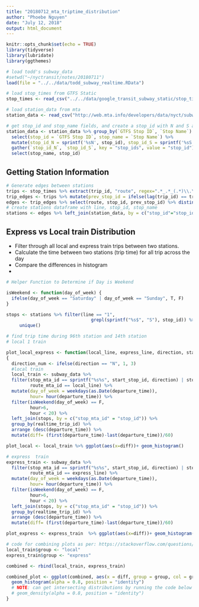 ```yaml
---
title: "20180712_mta_triptime_distribution"
author: "Phoebe Nguyen"
date: "July 12, 2018"
output: html_document
---
```


```r
knitr::opts_chunk$set(echo = TRUE)
library(tidyverse)
library(lubridate)
library(ggthemes)

# load todd's subway_data
#setwd("~/nyctransit/notes/20180711")
load(file = "../../data/todd_subway_realtime.RData")

# load stop_times from GTFS Static
stop_times <- read_csv("../../data/google_transit_subway_static/stop_times.txt")

# load station_data from mta
station_data <- read_csv("http://web.mta.info/developers/data/nyct/subway/Stations.csv")

# get stop_id and stop_name fields, and create a stop_id with N and S appended
station_data <- station_data %>% group_by(`GTFS Stop ID`, `Stop Name`) %>%
  select(stop_id = `GTFS Stop ID`, stop_name = `Stop Name`) %>%
  mutate(stop_id_N = sprintf('%sN', stop_id), stop_id_S = sprintf('%sS', stop_id)) %>%
  gather(`stop_id_N`, `stop_id_S`, key = "stop_ids", value = "stop_id") %>%
  select(stop_name, stop_id)
```
## Getting Station Information

```r
# Generate edges between stations
trips <- stop_times %>% extract(trip_id, "route", regex=".*_.*_(.*)\\.\\..*", remove = FALSE)
trip_edges <- trips %>% mutate(prev_stop_id = ifelse(lag(trip_id) == trip_id, lag(stop_id), NA))
edges <- trip_edges %>% select(route, stop_id, prev_stop_id) %>% distinct()
# create stations dataframe with line, stop_id, stop_name
stations <- edges %>% left_join(station_data, by = c("stop_id"="stop_id")) %>% select(line=route, stop_id, stop_name)

```
## Express vs Local train Distribution

- Filter through all local and express train trips between two stations. 
- Calculate the time between two stations (trip time) for all trip across the day
- Compare the differences in histogram
- 

```r

# Helper Function to Determine if Day is Weekend

isWeekend <- function(day_of_week) {
  ifelse(day_of_week == "Saturday" | day_of_week == "Sunday", T, F)
}

stops <- stations %>% filter(line == "1",
                                grepl(sprintf("%s$", "S"), stop_id)) %>%
     unique()

# find trip time during 96th station and 14th station
# local 1 train

plot_local_express <- function(local_line, express_line, direction, start_stop_id, end_stop_id)
{
  direction_num <- ifelse(direction == "N", 1, 3)
  #local train
  local_train <- subway_data %>%
  filter(stop_mta_id == sprintf("%s%s", start_stop_id, direction) | stop_mta_id == sprintf("%s%s", end_stop_id, direction),
         route_mta_id == local_line) %>%
  mutate(day_of_week = weekdays(as.Date(departure_time)),
         hour= hour(departure_time)) %>%
  filter(isWeekend(day_of_week) == F,
         hour>6,
         hour < 20) %>%
  left_join(stops, by = c("stop_mta_id" = "stop_id")) %>%
  group_by(realtime_trip_id) %>% 
  arrange (desc(departure_time)) %>%
  mutate(diff= (first(departure_time)-last(departure_time))/60)

plot_local <- local_train %>% ggplot(aes(x=diff))+ geom_histogram()

# express  train
express_train <- subway_data %>% 
  filter(stop_mta_id == sprintf("%s%s", start_stop_id, direction) | stop_mta_id == sprintf("%s%s", end_stop_id, direction),
         route_mta_id == express_line) %>%
  mutate(day_of_week = weekdays(as.Date(departure_time)),
         hour= hour(departure_time)) %>%
  filter(isWeekend(day_of_week) == F,
         hour>6,
         hour < 20) %>%
  left_join(stops, by = c("stop_mta_id" = "stop_id")) %>%
  group_by(realtime_trip_id) %>% 
  arrange (desc(departure_time)) %>%
  mutate(diff= (first(departure_time)-last(departure_time))/60)

plot_express <- express_train  %>% ggplot(aes(x=diff))+ geom_histogram()

# code for combining plots as per: https://stackoverflow.com/questions/21192002/how-to-combine-2-plots-ggplot-into-one-plot
local_train$group <- "local"
express_train$group <- "express"

combined <- rbind(local_train, express_train)

combined_plot <- ggplot(combined, aes(x = diff, group = group, col = group, fill = group)) +
  geom_histogram(alpha = 0.8, position = "identity")
  # NOTE: can get intersecting distributions by running the code below 
  # geom_density(alpha = 0.8, position = "identity")
}
```